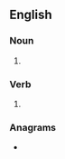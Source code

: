 ==English==

===Noun===
{{head|en|noun form}}

# {{plural of|en|slather}}

===Verb===
{{head|en|verb form}}

# {{en-third-person singular of|slather}}

===Anagrams===
* {{anagrams|en|a=aehlrsst|Stahlers|halsters|harslets}}